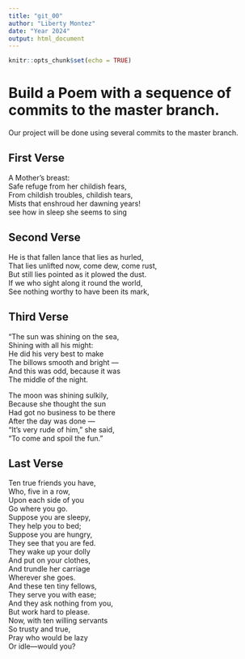```yaml
---
title: "git_00"
author: "Liberty Montez"
date: "Year 2024"
output: html_document
---
```


```r
knitr::opts_chunk$set(echo = TRUE)
```
# Build a Poem with a sequence of commits to the master branch.
Our project will be done using several commits to the master branch.
<!-- Do not modify or change any text in "!--" bracketed areas such as this --- these are instructions to
you, if you change any of this the git program will notice it and compromise your git merging strategy !-->

## First Verse 
<!--Put the first five lines of a poem by Lewis Carrol in this section!-->
A Mother's breast:  
Safe refuge from her childish fears,  
From childish troubles, childish tears,  
Mists that enshroud her dawning years!  
see how in sleep she seems to sing  
  
## Second Verse
<!--Put the first five lines of a poem by Robert Frost here!-->
He is that fallen lance that lies as hurled,  
That lies unlifted now, come dew, come rust,  
But still lies pointed as it plowed the dust.  
If we who sight along it round the world,  
See nothing worthy to have been its mark,  
  
## Third Verse
<!--Put the first two verses of The Walrus and the Carpenter here!-->
"The sun was shining on the sea,  
      Shining with all his might:  
He did his very best to make  
      The billows smooth and bright —  
And this was odd, because it was  
      The middle of the night.  
  
The moon was shining sulkily,  
      Because she thought the sun  
Had got no business to be there  
      After the day was done —  
"It's very rude of him," she said,  
      "To come and spoil the fun."  
        
## Last Verse
<!--Put a short poem of your choice 8-20 lines,here!-->
Ten true friends you have,  
Who, five in a row,  
Upon each side of you  
Go where you go.  
Suppose you are sleepy,  
They help you to bed;  
Suppose you are hungry,  
They see that you are fed.  
They wake up your dolly  
And put on your clothes,  
And trundle her carriage  
Wherever she goes.  
And these ten tiny fellows,  
They serve you with ease;  
And they ask nothing from you,  
But work hard to please.  
Now, with ten willing servants  
So trusty and true,  
Pray who would be lazy  
Or idle—would you?  
  